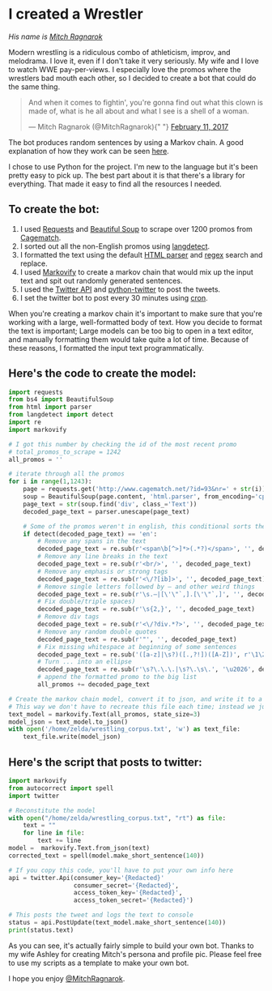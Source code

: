 # I created a Wrestler

_His name is [Mitch Ragnarok](https://twitter.com/MitchRagnarok)_

Modern wrestling is a ridiculous combo of athleticism, improv, and melodrama. I love it, even if I don't take it very seriously.
My wife and I love to watch WWE pay-per-views. I especially love the promos where the wrestlers bad mouth each other,
so I decided to create a bot that could do the same thing.

<blockquote className="twitter-tweet" data-lang="en">
  <p lang="en" dir="ltr">
    And when it comes to fightin&#39;, you&#39;re gonna find out what this clown
    is made of, what is he all about and what I see is a shell of a woman.
  </p>
  &mdash; Mitch Ragnarok (@MitchRagnarok){" "}
  <a href="https://twitter.com/MitchRagnarok/status/830265120043462656?ref_src=twsrc%5Etfw">
    February 11, 2017
  </a>
</blockquote>
<script
  async
  src="https://platform.twitter.com/widgets.js"
  charSet="utf-8"
></script>

The bot produces random sentences by using a Markov chain. A good explanation of how they work can be seen [here](http://setosa.io/ev/markov-chains/).

I chose to use Python for the project. I'm new to the language but it's been pretty easy to pick up.
The best part about it is that there's a library for everything. That made it easy to find all the resources I needed.

## To create the bot:

1. I used [Requests](http://docs.python-requests.org/en/master) and [Beautiful Soup](https://www.crummy.com/software/BeautifulSoup) to scrape over 1200 promos from [Cagematch](https://www.cagematch.net/).
2. I sorted out all the non-English promos using [langdetect](https://pypi.python.org/pypi/langdetect).
3. I formatted the text using the default [HTML parser](https://docs.python.org/2/library/htmlparser.html) and [regex](https://docs.python.org/2/library/re.html) search and replace.
4. I used [Markovify](https://github.com/jsvine/markovify) to create a markov chain that would mix up the input text and spit out randomly generated sentences.
5. I used the [Twitter API](https://dev.twitter.com/index) and [python-twitter](https://github.com/bear/python-twitter) to post the tweets.
6. I set the twitter bot to post every 30 minutes using [cron](https://en.wikipedia.org/wiki/Cron).

When you're creating a markov chain it's important to make sure that you're working with a large, well-formatted body of text.
How you decide to format the text is important; Large models can be too big to open in a text editor,
and manually formatting them would take quite a lot of time. Because of these reasons, I formatted the input text programmatically.

## Here's the code to create the model:

```python
import requests
from bs4 import BeautifulSoup
from html import parser
from langdetect import detect
import re
import markovify

# I got this number by checking the id of the most recent promo
# total_promos_to_scrape = 1242
all_promos = ''

# iterate through all the promos
for i in range(1,1243):
    page = requests.get('http://www.cagematch.net/?id=93&nr=' + str(i))
    soup = BeautifulSoup(page.content, 'html.parser', from_encoding='cp1252')
    page_text = str(soup.find('div', class_='Text'))
    decoded_page_text = parser.unescape(page_text)

    # Some of the promos weren't in english, this conditional sorts them out
    if detect(decoded_page_text) == 'en':
        # Remove any spans in the text
        decoded_page_text = re.sub(r'<span\b[^>]*>(.*?)</span>', '', decoded_page_text)
        # Remove any line breaks in the text
        decoded_page_text = re.sub(r'<br/>', '', decoded_page_text)
        # Remove any emphasis or strong tags
        decoded_page_text = re.sub(r'<\/?[ib]>', '', decoded_page_text)
        # Remove single letters followed by — and other weird things
        decoded_page_text = re.sub(r'\s.—|[\'\"`,].[\'\"`,]', '', decoded_page_text)
        # Fix double/triple spaces)
        decoded_page_text = re.sub(r'\s{2,}', '', decoded_page_text)
        # Remove div tags
        decoded_page_text = re.sub(r'<\/?div.*?>', '', decoded_page_text)
        # Remove any random double quotes
        decoded_page_text = re.sub(r'"', '', decoded_page_text)
        # Fix missing whitespace at beginning of some sentences
        decoded_page_text = re.sub('([a-z]|\s?)([.,?!])([A-Z])', r'\1\2 \3', decoded_page_text)
        # Turn ... into an ellipse
        decoded_page_text = re.sub(r'\s?\.\.\.|\s?\.\s\.', '\u2026', decoded_page_text)
        # append the formatted promo to the big list
        all_promos += decoded_page_text

# Create the markov chain model, convert it to json, and write it to a file.
# This way we don't have to recreate this file each time; instead we just reconstitute it.
text_model = markovify.Text(all_promos, state_size=3)
model_json = text_model.to_json()
with open('/home/zelda/wrestling_corpus.txt', 'w') as text_file:
    text_file.write(model_json)
```

## Here's the script that posts to twitter:

```python
import markovify
from autocorrect import spell
import twitter

# Reconstitute the model
with open("/home/zelda/wrestling_corpus.txt", "rt") as file:
    text = ""
    for line in file:
        text += line
model =  markovify.Text.from_json(text)
corrected_text = spell(model.make_short_sentence(140))

# If you copy this code, you'll have to put your own info here
api = twitter.Api(consumer_key='{Redacted}'
                  consumer_secret='{Redacted}',
                  access_token_key='{Redacted}',
                  access_token_secret='{Redacted}')

# This posts the tweet and logs the text to console
status = api.PostUpdate(text_model.make_short_sentence(140))
print(status.text)
```

As you can see, it's actually fairly simple to build your own bot. Thanks to my wife Ashley for creating Mitch's persona and profile pic.
Please feel free to use my scripts as a template to make your own bot.

I hope you enjoy [@MitchRagnarok](https://twitter.com/MitchRagnarok).
